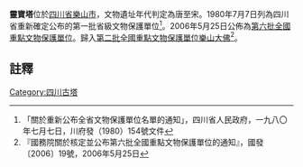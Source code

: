 {{msg:四川省文物保護單位
|名稱 = 靈寶塔
|編號 = 74
|圖片 = 
|級別 = S1
|分類 = 
|時代 = [[唐代|唐代]]至[[宋代|宋代]]
|地点 = [[四川省|四川省]][[樂山市|樂山市]]
|坐標 =
|登錄 = 1980年7月7日
}}
{{msg:四川省文物保護單位
|名稱 = 靈寶塔
|編號 = 合併-41
|圖片 = 
|級別 = 106
|分類 = 
|時代 = 唐
|地点 = [[四川省|四川省]][[樂山市|樂山市]]
|坐標 =
|登錄 = 2006年5月25日
}}
'''靈寶塔'''位於[[四川省|四川省]][[樂山市|樂山市]]，文物遺址年代判定為唐至宋。1980年7月7日列為四川省重新確定公布的第一批省級文物保護單位<ref>「關於重新公布全省文物保護單位名單的通知」，四川省人民政府，一九八〇年七月七日，川府發（1980）154號文件</ref>。2006年5月25日公佈為[[第六批全國重點文物保護單位|第六批全國重點文物保護單位]]。歸入[[第二批全國重點文物保護單位|第二批全國重點文物保護單位]][[樂山大佛|樂山大佛]]<ref>『國務院關於核定並公布第六批全國重點文物保護單位的通知』，國發〔2006〕19號，2006年5月25日</ref>。
==註釋==
{{reflist}}
{{文物保護單位小作品}}

[[Category:四川古塔|Category:四川古塔]]